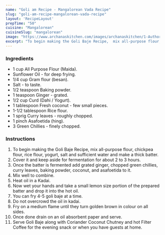 ---
name: "Goli am Recipe - Mangalorean Vada Recipe"
slug: "goli-am-recipe-mangalorean-vada-recipe"
layout: 'RecipeLayout'
prepTime: "50"
cuisine: "Mangalorean"
cuisineSlug: "mangalorean"
image: "https://www.archanaskitchen.com/images/archanaskitchen/1-Author/Aarti_Sharma/Goli_Baje.jpg"
excerpt: "To begin making the Goli Baje Recipe,  mix all-purpose flour, chickpea flour, rice flour, yogurt, salt and sufficient water and make a thick batter"
---

### Ingredients

- 1 cup All Purpose Flour (Maida).
- Sunflower Oil - for deep frying.
- 1/4 cup Gram flour (besan).
- Salt - to taste.
- 1/2 teaspoon Baking powder.
- 1 teaspoon Ginger - grated.
- 1/2 cup Curd (Dahi / Yogurt).
- 1 tablespoon Fresh coconut - few small pieces.
- 1-1/2 tablespoon Rice flour.
- 1 sprig Curry leaves - roughly chopped.
- 1 pinch Asafoetida (hing).
- 3 Green Chillies - finely chopped.

### Instructions

1. To begin making the Goli Baje Recipe,  mix all-purpose flour, chickpea flour, rice flour, yogurt, salt and sufficient water and make a thick batter.
1. Cover it and keep aside for fermentation for about 2 to 3 hours.
1. Once the batter is fermented add grated ginger, chopped green chillies, curry leaves, baking powder, coconut, and asafoetida to it.
1. Mix well to combine.
1. Heat oil in a Kadai.
1. Now wet your hands and take a small lemon size portion  of the prepared batter and drop it into the hot oil.
1. You can fry 4-5 goli baje at a time.
1. Do not overcrowd the oil in kadai.
1. Fry on a medium flame until they turn golden brown in colour on all sides.
1. Once done drain on an oil absorbent paper and serve.
1. Serve Goli Baje along with Coriander Coconut Chutney and hot Filter Coffee for the evening snack or when you have guests at home.
